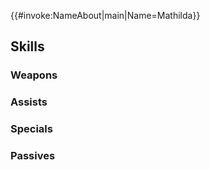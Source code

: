 {{#invoke:NameAbout|main|Name=Mathilda}}{{HeroPage Tabs}}
{{Hero Infobox
|Name=Mathilda
|Title=Legendary Knight
|WeaponType=Blue Lance
|MoveType=Cavalry
|Origin=Fire Emblem Echoes: Shadows of Valentia
|Gender=Female
|actorEN=Caitlin Glass
|actorJP=甲斐田裕子
|artist=岡谷
|releaseDate=July 13, 2017
|poolDate=July 28, 2017
|randomStartTime=2017-07-27T07:00:00Z
|poolRarities=3,4
|TagID=マチルダ
|InternalID=150
|Properties=demoted_240
|cv1=2
|cv2=300100
|description=A paladin of the Deliverance and Clive's betrothed. Strong as a demon, yet gentle to her love. Appears in Fire Emblem Echoes: Shadows of Valentia.
|GrowthModifier=None
}}
{{Stats Page
|Lv1HP=16|Lv1ATK=7|Lv1SPD=8|Lv1DEF=7|Lv1RES=8
|GRHP=45|GRATK=50|GRSPD=55|GRDEF=40|GRRES=60
}}
==Skills==
===Weapons===
{{Weapons Table
|weapon1=Iron Lance
|weapon1Default=1
|weapon1Unlock=1
|weapon2=Steel Lance
|weapon2Default=3
|weapon2Unlock=2
|weapon3=Ridersbane
|weapon3Default=4
|weapon3Unlock=3
|weapon4=Ridersbane+
|weapon4Default=5
|weapon4Unlock=5
|weapon5=Knightly Lance
|weapon5Unlock=5
}}

===Assists===
{{Assists Table
|assist1=Rally Resistance
|assist1Default=4
|assist1Unlock=3
}}
===Specials===
{{Specials Table}}
===Passives===
{{Passives Table
|passiveB1=Cancel Affinity 1
|passiveB2=Cancel Affinity 2
|passiveB3=Cancel Affinity 3
|passiveB1Unlock=3
|passiveB2Unlock=4
|passiveB3Unlock=5
|passiveC1=Hone Atk 1
|passiveC2=Hone Atk 2
|passiveC3=Hone Atk 3
|passiveC1Unlock=1
|passiveC2Unlock=2
|passiveC3Unlock=4
}}
{{Heroes Navbox}}